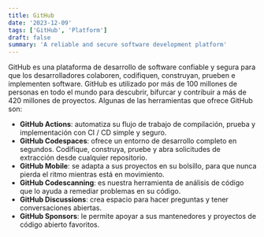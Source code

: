 ```yaml
---
title: GitHub
date: '2023-12-09'
tags: ['GitHub', 'Platform']
draft: false
summary: 'A reliable and secure software development platform'
---
```


GitHub es una plataforma de desarrollo de software confiable y segura para que los desarrolladores colaboren, codifiquen, construyan, prueben e implementen software. GitHub es utilizado por más de 100 millones de personas en todo el mundo para descubrir, bifurcar y contribuir a más de 420 millones de proyectos. Algunas de las herramientas que ofrece GitHub son:

- **GitHub Actions**: automatiza su flujo de trabajo de compilación, prueba y implementación con CI / CD simple y seguro.
- **GitHub Codespaces**: ofrece un entorno de desarrollo completo en segundos. Codifique, construya, pruebe y abra solicitudes de extracción desde cualquier repositorio.
- **GitHub Mobile**: se adapta a sus proyectos en su bolsillo, para que nunca pierda el ritmo mientras está en movimiento.
- **GitHub Codescanning**: es nuestra herramienta de análisis de código que lo ayuda a remediar problemas en su código.
- **GitHub Discussions**: crea espacio para hacer preguntas y tener conversaciones abiertas.
- **GitHub Sponsors**: le permite apoyar a sus mantenedores y proyectos de código abierto favoritos.

